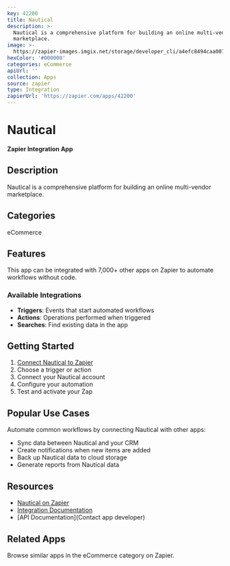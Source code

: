 ```yaml
---
key: 42200
title: Nautical
description: >-
  Nautical is a comprehensive platform for building an online multi-vendor
  marketplace.
image: >-
  https://zapier-images.imgix.net/storage/developer_cli/a4efc8494caa0072363ac21b8041df48.png?auto=format%2Ccompress&ixlib=python-3.0.0&q=50
hexColor: '#000000'
categories: eCommerce
apiUrl: ''
collection: Apps
source: zapier
type: Integration
zapierUrl: 'https://zapier.com/apps/42200'
---
```

# Nautical

**Zapier Integration App**

## Description

Nautical is a comprehensive platform for building an online multi-vendor marketplace.

## Categories

eCommerce

## Features

This app can be integrated with 7,000+ other apps on Zapier to automate workflows without code.

### Available Integrations

- **Triggers**: Events that start automated workflows
- **Actions**: Operations performed when triggered
- **Searches**: Find existing data in the app

## Getting Started

1. [Connect Nautical to Zapier](https://zapier.com/apps/42200)
2. Choose a trigger or action
3. Connect your Nautical account
4. Configure your automation
5. Test and activate your Zap

## Popular Use Cases

Automate common workflows by connecting Nautical with other apps:

- Sync data between Nautical and your CRM
- Create notifications when new items are added
- Back up Nautical data to cloud storage
- Generate reports from Nautical data

## Resources

- [Nautical on Zapier](https://zapier.com/apps/42200)
- [Integration Documentation](https://zapier.com/apps/42200/integrations)
- [API Documentation](Contact app developer)

## Related Apps

Browse similar apps in the eCommerce category on Zapier.
